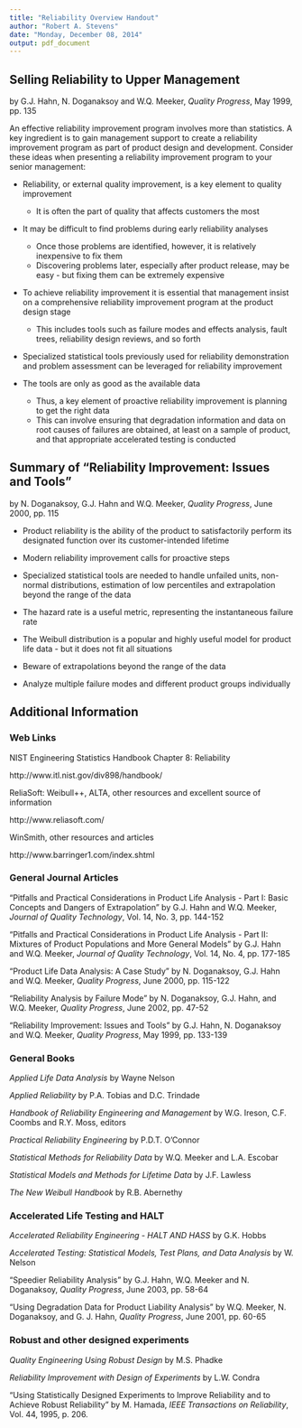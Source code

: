 ```yaml
---
title: "Reliability Overview Handout"
author: "Robert A. Stevens"
date: "Monday, December 08, 2014"
output: pdf_document
---
```


## Selling Reliability to Upper Management

by G.J. Hahn, N. Doganaksoy and W.Q. Meeker, *Quality Progress*, May 1999, pp. 135

An effective reliability improvement program involves more than statistics.  A key ingredient is to gain management support to create a reliability improvement program as part of product design and development.  Consider these ideas when presenting a reliability improvement program to your senior management: 

- Reliability, or external quality improvement, is a key element to quality improvement
    + It is often the part of quality that affects customers the most

- It may be difficult to find problems during early reliability analyses
    + Once those problems are identified, however, it is relatively inexpensive to fix them
    + Discovering problems later, especially after product release, may be easy - but fixing them can be extremely expensive

-	To achieve reliability improvement it is essential that management insist on a comprehensive reliability improvement program at the product design stage
    + This includes tools such as failure modes and effects analysis, fault trees, reliability design reviews, and so forth

-	Specialized statistical tools previously used for reliability demonstration and problem assessment can be leveraged for reliability improvement

-	The tools are only as good as the available data
    +	Thus, a key element of proactive reliability improvement is planning to get the right data
    + This can involve ensuring that degradation information and data on root causes of failures are obtained, at least on a sample of product, and that appropriate accelerated testing is conducted

## Summary of "Reliability Improvement:  Issues and Tools"

by N. Doganaksoy, G.J. Hahn and W.Q. Meeker, *Quality Progress*, June 2000, pp. 115

- Product reliability is the ability of the product to satisfactorily perform its designated function over its customer-intended lifetime

- Modern reliability improvement calls for proactive steps

- Specialized statistical tools are needed to handle unfailed units, non-normal distributions, estimation of low percentiles and extrapolation beyond the range of the data

- The hazard rate is a useful metric, representing the instantaneous failure rate

- The Weibull distribution is a popular and highly useful model for product life data - but it does not fit all situations

- Beware of extrapolations beyond the range of the data

- Analyze multiple failure modes and different product groups individually

## Additional Information

### Web Links

NIST Engineering Statistics Handbook Chapter 8:  Reliability

http://www.itl.nist.gov/div898/handbook/ 

ReliaSoft:  Weibull++, ALTA, other resources and excellent source of information

http://www.reliasoft.com/

WinSmith, other resources and articles

http://www.barringer1.com/index.shtml

### General Journal Articles

"Pitfalls and Practical Considerations in Product Life Analysis - Part I:  Basic Concepts and Dangers of Extrapolation" by G.J. Hahn and W.Q. Meeker, *Journal of Quality Technology*, Vol. 14, No. 3, pp. 144-152

"Pitfalls and Practical Considerations in Product Life Analysis - Part II:  Mixtures of Product Populations and More General Models" by G.J. Hahn and W.Q. Meeker, *Journal of Quality Technology*, Vol. 14, No. 4, pp. 177-185

"Product Life Data Analysis:  A Case Study" by N. Doganaksoy, G.J. Hahn and W.Q. Meeker,  *Quality Progress*, June 2000, pp. 115-122

"Reliability Analysis by Failure Mode" by N. Doganaksoy, G.J. Hahn, and W.Q. Meeker, *Quality Progress*, June 2002, pp. 47-52 

"Reliability Improvement:  Issues and Tools" by G.J. Hahn, N. Doganaksoy and W.Q. Meeker, *Quality Progress*, May 1999, pp. 133-139

### General Books

*Applied Life Data Analysis* by Wayne Nelson

*Applied Reliability* by P.A. Tobias and D.C. Trindade

*Handbook of Reliability Engineering and Management* by W.G. Ireson, C.F. Coombs and R.Y. Moss, editors

*Practical Reliability Engineering* by P.D.T. O'Connor

*Statistical Methods for Reliability Data* by W.Q. Meeker and L.A. Escobar

*Statistical Models and Methods for Lifetime Data* by J.F. Lawless

*The New Weibull Handbook* by R.B. Abernethy

### Accelerated Life Testing and HALT

*Accelerated Reliability Engineering - HALT AND HASS* by G.K. Hobbs

*Accelerated Testing:  Statistical Models, Test Plans, and Data Analysis* by W. Nelson

"Speedier Reliability Analysis" by G.J. Hahn, W.Q. Meeker and N. Doganaksoy, *Quality Progress*, June 2003, pp. 58-64

"Using Degradation Data for Product Liability Analysis" by W.Q. Meeker, N. Doganaksoy, and G. J. Hahn, *Quality Progress*, June 2001, pp. 60-65

### Robust and other designed experiments

*Quality Engineering Using Robust Design* by M.S. Phadke

*Reliability Improvement with Design of Experiments* by L.W. Condra

"Using Statistically Designed Experiments to Improve Reliability and to Achieve Robust Reliability" by M. Hamada, *IEEE Transactions on Reliability*, Vol. 44, 1995, p. 206. 
